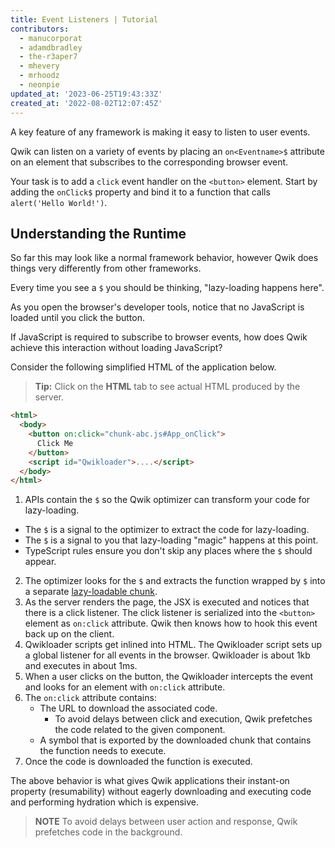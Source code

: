 ```yaml
---
title: Event Listeners | Tutorial
contributors:
  - manucorporat
  - adamdbradley
  - the-r3aper7
  - mhevery
  - mrhoodz
  - neonpie
updated_at: '2023-06-25T19:43:33Z'
created_at: '2022-08-02T12:07:45Z'
---
```


A key feature of any framework is making it easy to listen to user events.

Qwik can listen on a variety of events by placing an `on<Eventname>$` attribute on an element that subscribes to the corresponding browser event.

Your task is to add a `click` event handler on the `<button>` element. Start by adding the `onClick$` property and bind it to a function that calls `alert('Hello World!')`.

## Understanding the Runtime

So far this may look like a normal framework behavior, however Qwik does things very differently from other frameworks.

Every time you see a `$` you should be thinking, "lazy-loading happens here".

As you open the browser's developer tools, notice that no JavaScript is loaded until you click the button.

If JavaScript is required to subscribe to browser events, how does Qwik achieve this interaction without loading JavaScript?

Consider the following simplified HTML of the application below.

> **Tip:** Click on the **HTML** tab to see actual HTML produced by the server.

```HTML
<html>
  <body>
    <button on:click="chunk-abc.js#App_onClick">
      Click Me
    </button>
    <script id="Qwikloader">....</script>
  </body>
</html>
```

1. APIs contain the `$` so the Qwik optimizer can transform your code for lazy-loading.

- The `$` is a signal to the optimizer to extract the code for lazy-loading.
- The `$` is a signal to you that lazy-loading "magic" happens at this point.
- TypeScript rules ensure you don't skip any places where the `$` should appear.

2. The optimizer looks for the `$` and extracts the function wrapped by `$` into a separate [lazy-loadable chunk](../../../docs/(qwik)/advanced/optimizer/index.mdx).
3. As the server renders the page, the JSX is executed and notices that there is a click listener. The click listener is serialized into the `<button>` element as `on:click` attribute. Qwik then knows how to hook this event back up on the client.
4. Qwikloader scripts get inlined into HTML. The Qwikloader script sets up a global listener for all events in the browser. Qwikloader is about 1kb and executes in about 1ms.
5. When a user clicks on the button, the Qwikloader intercepts the event and looks for an element with `on:click` attribute.
6. The `on:click` attribute contains:
   - The URL to download the associated code.
     - To avoid delays between click and execution, Qwik prefetches the code related to the given component.
   - A symbol that is exported by the downloaded chunk that contains the function needs to execute.
7. Once the code is downloaded the function is executed.

The above behavior is what gives Qwik applications their instant-on property (resumability) without eagerly downloading and executing code and performing hydration which is expensive.

> **NOTE**
> To avoid delays between user action and response, Qwik prefetches code in the background.
